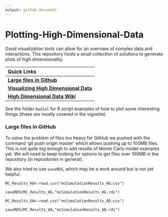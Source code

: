 ```yaml
---
output: github_document
---
```


<!-- README.md is generated from README.Rmd. Please edit that file -->

# Plotting-High-Dimensional-Data

Good visualization tools can allow for an overview of complex data and interactions. This repository hosts a small collection of solutions to generate plots of high dimensionality.

<!-- Links: start -->
|   Quick Links  |
|:-------|
| [**Large files in Github**](https://github.com/hortibonn/hortibonn#Large files in GitHub) |
| [**Visualizing High Dimensional Data**](http://htmlpreview.github.io/?https://github.com/hortibonn/Plotting-High-Dimensional-Data/blob/master/HighDimensionalData.html) |
| [**High Dimensional Data Wiki**](https://github.com/hortibonn/High Dimensional Data/wiki) |
<!-- Links: end -->

See the folder `Radial` for R script examples of how to plot some interesting things (these are mostly covered in the vignette).

### Large files in GitHub

To solve the problem of files too heavy for GitHub we pushed with the command 'git push origin master' which allows pushing up to 100MB files. This is not quite big enough to add results of Monte Carlo model examples yet. We will need to keep looking for options to get files over 100MB in the repository (in repositories in general). 

We also tried to use `saveRDS`, which may be a work around but is not yet helpful.

`MC_Results_HG<-read.csv("mcSimulationResults_HG.csv")`

`saveRDS(MC_Results_HG,"mcSimulationResults_HG.rds")`

`MC_Results_UA<-read.csv("mcSimulationResults_AD.csv")`

`saveRDS(MC_Results_UA,"mcSimulationResults_AD.rds")`

